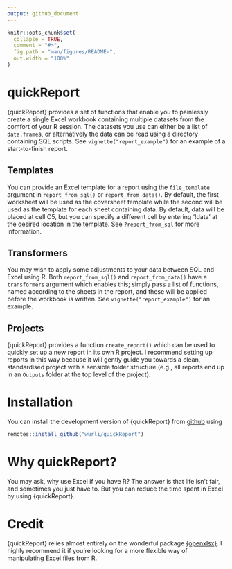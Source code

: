 ```yaml
---
output: github_document
---
```


<!-- README.md is generated from README.Rmd. Please edit that file -->

```r
knitr::opts_chunk$set(
  collapse = TRUE,
  comment = "#>",
  fig.path = "man/figures/README-",
  out.width = "100%"
)
```

# quickReport

<!-- badges: start -->
<!-- badges: end -->

{quickReport} provides a set of functions that enable you to painlessly create a
single Excel workbook containing multiple datasets from the comfort of your R
session. The datasets you use can either be a list of `data.frame`s, or
alternatively the data can be read using a directory containing SQL scripts. 
See `vignette("report_example")` for an example of a start-to-finish report.

## Templates
You can provide an Excel template for a report using the `file_template`
argument in `report_from_sql()` or `report_from_data()`. By default, the first
worksheet will be used as the coversheet template while the second will be used
as the template for each sheet containing data. By default, data will be placed
at cell C5, but you can specify a different cell by entering '!data' at the
desired location in the template. See `?report_from_sql` for more information.

## Transformers
You may wish to apply some adjustments to your data between SQL and Excel using
R. Both `report_from_sql()` and `report_from_data()` have a `transformers`
argument which enables this; simply pass a list of functions, named according to
the sheets in the report, and these will be applied before the workbook is
written. See `vignette("report_example")` for an example.

## Projects
{quickReport} provides a function `create_report()` which can be used to quickly
set up a new report in its own R project. I recommend setting up reports in this
way because it will gently guide you towards a clean, standardised project with 
a sensible folder structure (e.g., all reports end up in an `Outputs` folder at 
the top level of the project).

# Installation
You can install the development version of {quickReport} from
[github](https://github.com/wurli/quickReport) using

``` r
remotes::install_github("wurli/quickReport")
```

# Why quickReport? 
You may ask, why use Excel if you have R? The answer is that life isn't fair,
and sometimes you just have to. But you can reduce the time spent in Excel by
using {quickReport}.

# Credit
{quickReport} relies almost entirely on the wonderful package
[{openxlsx}](https://ycphs.github.io/openxlsx/). I highly recommend it if you're 
looking for a more flexible way of manipulating Excel files from R.

